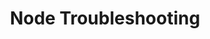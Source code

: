 ---
title: Node Troubleshooting
description: This page describes common bugs and potential fixes
---